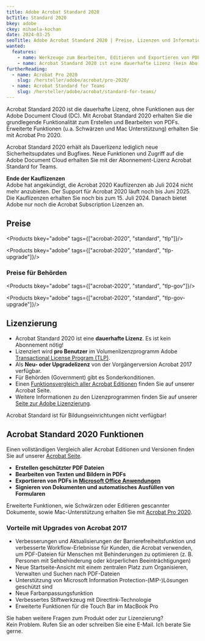 ```yaml
---
title: Adobe Acrobat Standard 2020
bcTitle: Standard 2020
bkey: adobe
ckey: mihaela-kochan
date: 2024-03-25
seoTitle: Adobe Acrobat Standard 2020 | Preise, Lizenzen und Informationen
wanted:
  features:
    - name: Werkzeuge zum Bearbeiten, Editieren und Exportieren von PDF Dokumenten
    - name: Acrobat Standard 2020 ist eine dauerhafte Lizenz (kein Abo)
furtherReading:
  - name: Acrobat Pro 2020
    slug: /hersteller/adobe/acrobat/pro-2020/
  - name: Acrobat Standard for Teams
    slug: /hersteller/adobe/acrobat/standard-for-teams/
---
```




<Intro>

Acrobat Standard 2020 ist die dauerhafte Lizenz, ohne Funktionen aus der Adobe Document Cloud (DC). Mit Acrobat Standard 2020 erhalten Sie die grundlegende Funktionalität zum Erstellen und Bearbeiten von PDFs. Erweiterte Funktionen (u.a. Schwärzen und Mac Unterstützung) erhalten Sie mit Acrobat Pro 2020.

Acrobat Standard 2020 erhält als Dauerlizenz lediglich neue Sicherheitsupdates und Bugfixes. Neue Funktionen und Zugriff auf die Adobe Document Cloud erhalten Sie mit der Abonnement-Lizenz Acrobat Standard for Teams.


</Intro>

<TOC />

<Info>

**Ende der Kauflizenzen**<br />
Adobe hat angekündigt, die Acrobat 2020 Kauflizenzen ab Juli 2024 nicht mehr anzubieten. Der Support für Acrobat 2020 läuft noch bis Juni 2025.
Die Kauflizenzen erhalten Sie noch bis zum 15. Juli 2024. Danach bietet Adobe nur noch die Acrobat Subscription Lizenzen an.

</Info>

## Preise

<Products bkey="adobe" tags={["acrobat-2020", "standard", "tlp"]}/>

<Products bkey="adobe" tags={["acrobat-2020", "standard", "tlp-upgrade"]}/>

### Preise für Behörden

<Products bkey="adobe" tags={["acrobat-2020", "standard", "tlp-gov"]}/>

<Products bkey="adobe" tags={["acrobat-2020", "standard", "tlp-gov-upgrade"]}/>


## Lizenzierung

<ArrowList>

 - Acrobat Standard 2020 ist eine **dauerhafte Lizenz**. Es ist kein Abonnement nötig!
 - Lizenziert wird **pro Benutzer** im Volumenlizenzprogramm Adobe [Transactional License Program (TLP)](/hersteller/adobe/lizenzierung/).
 - Als **Neu- oder Upgradelizenz** von der Vorgängerversion Acrobat 2017 verfügbar.
 - Für Behörden (Government) gibt es Sonderkonditionen.
 - Einen [Funktionsvergleich aller Acrobat Editionen](/hersteller/adobe/acrobat/) finden Sie auf unserer Acrobat Seite.
 - Weitere Informationen zu den Lizenzprogrammen finden Sie auf unserer [Seite zur Adobe Lizenzierung](/hersteller/adobe/lizenzierung/).

</ArrowList>

<Info>

 Acrobat Standard ist für Bildungseinrichtungen nicht verfügbar!

</Info>


## Acrobat Standard 2020 Funktionen

 Einen vollständigen Vergleich aller Acrobat Editionen und Versionen finden Sie auf unserer [Acrobat Seite](/hersteller/adobe/acrobat/#acrobat-editionsvergleich).

<ArrowList>


 - **Erstellen geschützter PDF Dateien**
 - **Bearbeiten von Texten und Bildern in PDFs**
 - **Exportieren von PDFs in [Microsoft Office Anwendungen](/hersteller/microsoft/office/)**
 - **Signieren von Dokumenten und automatisches Ausfüllen von Formularen**

</ArrowList>

<Info>

Erweiterte Funktionen, wie Schwärzen oder Editieren gescannter Dokumente, sowie Mac-Unterstützung erhalten Sie mit [Acrobat Pro 2020](/hersteller/adobe/acrobat/pro-2020/).

</Info>

### Vorteile mit Upgrades von Acrobat 2017

<ArrowList>

 - Verbesserungen und Aktualisierungen der Barrierefreiheitsfunktion und verbesserte Workflow-Erlebnisse für Kunden, die Acrobat verwenden, um PDF-Dateien für Menschen mit Behinderungen zu optimieren (z. B. Personen mit Sehbehinderung oder körperlichen Beeinträchtigungen)
 - Neue Startseite-Ansicht mit einem zentralen Platz zum Organisieren, Verwalten und Suchen nach PDF-Dateien
 - Unterstützung von Microsoft Information Protection-(MIP-)Lösungen geschützt sind
 - Neue Farbanpassungsfunktion
 - Verbessertes Stiftwerkzeug mit DirectInk-Technologie
 - Erweiterte Funktionen für die Touch Bar im MacBook Pro

</ArrowList>


<GetInTouch theme="light">

Sie haben weitere Fragen zum Produkt oder zur Lizenzierung?<br />
Kein Problem. Rufen Sie an oder schreiben Sie eine E-Mail. Ich berate Sie gerne.

</GetInTouch>

